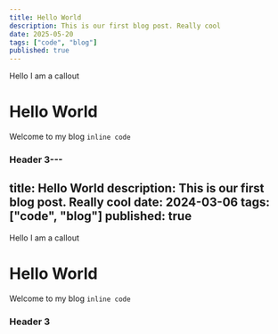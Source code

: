 ```yaml
---
title: Hello World
description: This is our first blog post. Really cool
date: 2025-05-20
tags: ["code", "blog"]
published: true
---
```


<Callout type="warning">Hello I am a callout</Callout>

# Hello World

Welcome to my blog `inline code`

### Header 3---
title: Hello World
description: This is our first blog post. Really cool
date: 2024-03-06
tags: ["code", "blog"]
published: true
---

<Callout type="warning">Hello I am a callout</Callout>

# Hello World

Welcome to my blog `inline code`

### Header 3
